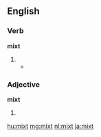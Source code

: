 ==English==

===Verb===
'''mixt'''

# {{archaic spelling of|mixed}}
#* {{quote-book
 | author  = [[w:Samuel Butler (poet)|Samuel Butler]]
 | title   = [[s:Hudibras|Hudibras]]
 | year    = 1859
 | page    = 14
 | passage = The upper part thereof was whey, / The nether orange, '''mixt''' with grey.
}}

===Adjective===
'''mixt'''

# {{archaic spelling of|mixed}}

[[hu:mixt]]
[[mg:mixt]]
[[nl:mixt]]
[[ja:mixt]]